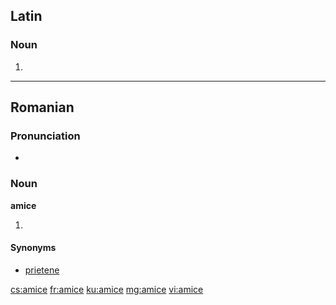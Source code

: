 ==Latin==

===Noun===
{{la-noun-form|amice}} {{m}}

# {{inflection of|amicus||voc|s|lang=la}}

----

==Romanian==

===Pronunciation===
* {{IPA|[ aˈmit͡ʃe ]|lang=ro}}

===Noun===
'''amice''' {{f|p}}

# {{plural of|amică|lang=ro}}

====Synonyms====
* [[prietene]]

[[cs:amice]]
[[fr:amice]]
[[ku:amice]]
[[mg:amice]]
[[vi:amice]]